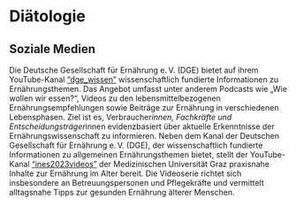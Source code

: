 # Diätologie

## Soziale Medien

Die Deutsche Gesellschaft für Ernährung e. V. (DGE) bietet auf ihrem YouTube-Kanal ["dge_wissen"](https://www.youtube.com/@dge_wissen) wissenschaftlich fundierte Informationen zu Ernährungsthemen. Das Angebot umfasst unter anderem Podcasts wie „Wie wollen wir essen?“, Videos zu den lebensmittelbezogenen Ernährungsempfehlungen sowie Beiträge zur Ernährung in verschiedenen Lebensphasen. Ziel ist es, Verbraucher*innen, Fachkräfte und Entscheidungsträger*innen evidenzbasiert über aktuelle Erkenntnisse der Ernährungswissenschaft zu informieren. Neben dem Kanal der Deutschen Gesellschaft für Ernährung e. V. (DGE), der wissenschaftlich fundierte Informationen zu allgemeinen Ernährungsthemen bietet, stellt der YouTube-Kanal ["ines2023videos"](https://www.youtube.com/@ines2023videos) der Medizinischen Universität Graz praxisnahe Inhalte zur Ernährung im Alter bereit. Die Videoserie richtet sich insbesondere an Betreuungspersonen und Pflegekräfte und vermittelt alltagsnahe Tipps zur gesunden Ernährung älterer Menschen.
